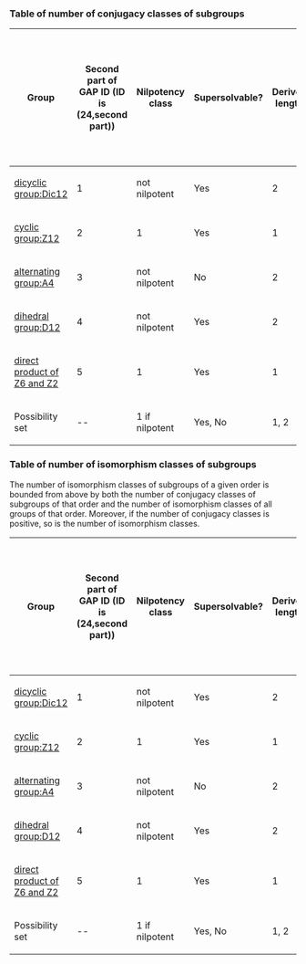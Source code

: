 === Table of number of conjugacy classes of subgroups ===

{| class="sortable" border="1"
! Group !! Second part of GAP ID (ID is (24,second part)) !! Nilpotency class !! Supersolvable? !! Derived length !! Number of subgroups of order 2 (must be positive)!! Number of subgroups of order 4 (must be 1) !! Number of conjugacy classes of subgroups of order 3 (must be 1) !! Number of isomorphism classes of subgroups of order 6 (at most 3 by size considerations) !! Total number of isomorphism classes subgroups (includes trivial subgroup and whole group)
|-
| [[dicyclic group:Dic12]] || 1 || not nilpotent || Yes || 2 || 1 || 1 || 1 || 1 || 6
|-
| [[cyclic group:Z12]] || 2 || 1 || Yes || 1 || 1 || 1 || 1 || 1 || 6
|-
| [[alternating group:A4]] || 3 || not nilpotent || No || 2 || 1 || 1 || 1 || 0 || 5
|-
| [[dihedral group:D12]] || 4 || not nilpotent || Yes || 2 || 3 || 1 || 1 || 3 || 10
|-
| [[direct product of Z6 and Z2]] || 5 || 1 || Yes || 1 || 3 || 1 || 1 || 3 || 10
|-
! Possibility set || -- || 1 if nilpotent || Yes, No || 1, 2 || 1, 3 || 1 || 1 || 0, 1, 3 || 5, 6, 10
|}

=== Table of number of isomorphism  classes of subgroups ===

The number of isomorphism classes of subgroups of a given order is bounded from above by both the number of conjugacy classes of subgroups of that order and the number of isomorphism classes of all groups of that order. Moreover, if the number of conjugacy classes is positive, so is the number of isomorphism classes.

{| class="sortable" border="1"
! Group !! Second part of GAP ID (ID is (24,second part)) !! Nilpotency class !! Supersolvable? !! Derived length !! Number of isomorphism classes of subgroups of order 2 (must be 1)!! Number of isomorphism classes of subgroups of order 4 (must be 1) !! Number of isomorphism classes of subgroups of order 3 (must be 1) !! Number of isomorphism classes of subgroups of order 6 (at most 2) !! Total number of isomorphism classes of subgroups (includes trivial subgroup and whole group)
|-
| [[dicyclic group:Dic12]] || 1 || not nilpotent || Yes || 2 || 1 || 1 || 1 || 1 || 6
|-
| [[cyclic group:Z12]] || 2 || 1 || Yes || 1 || 1 || 1 || 1 || 1 || 6
|-
| [[alternating group:A4]] || 3 || not nilpotent || No || 2 || 1 || 1 || 1 || 0 || 5
|-
| [[dihedral group:D12]] || 4 || not nilpotent || Yes || 2 || 1 || 1 || 1 || 2 || 7
|-
| [[direct product of Z6 and Z2]] || 5 || 1 || Yes || 1 || 1 || 1 || 1 || 1 || 6
|-
! Possibility set || -- || 1 if nilpotent || Yes, No || 1, 2 || 1 || 1 || 1 || 0, 1, 2 || 5, 6, 7
|}